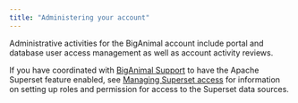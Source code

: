 ```yaml
---
title: "Administering your account"
---
```


Administrative activities for the BigAnimal account include portal and database user access management as well as account activity reviews.

If you have coordinated with [BigAnimal Support](../overview/support) to have the Apache Superset feature enabled, see [Managing Superset access](01a_superset_access) for information on setting up roles and permission for access to the Superset data sources.
